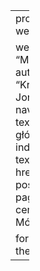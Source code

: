 ---
project:
  type: website

website:
  title: "Mój Blog"
  author: "Krzysztof Jończyk"
  navbar:
    left:
      - text: "Strona główna"
        href: index.qmd
      - text: "Wpisy"
        href: posts/index.qmd
  page-footer:
    center: "© 2025 Mój Blog"

format:
  html:
    theme: darkly
---